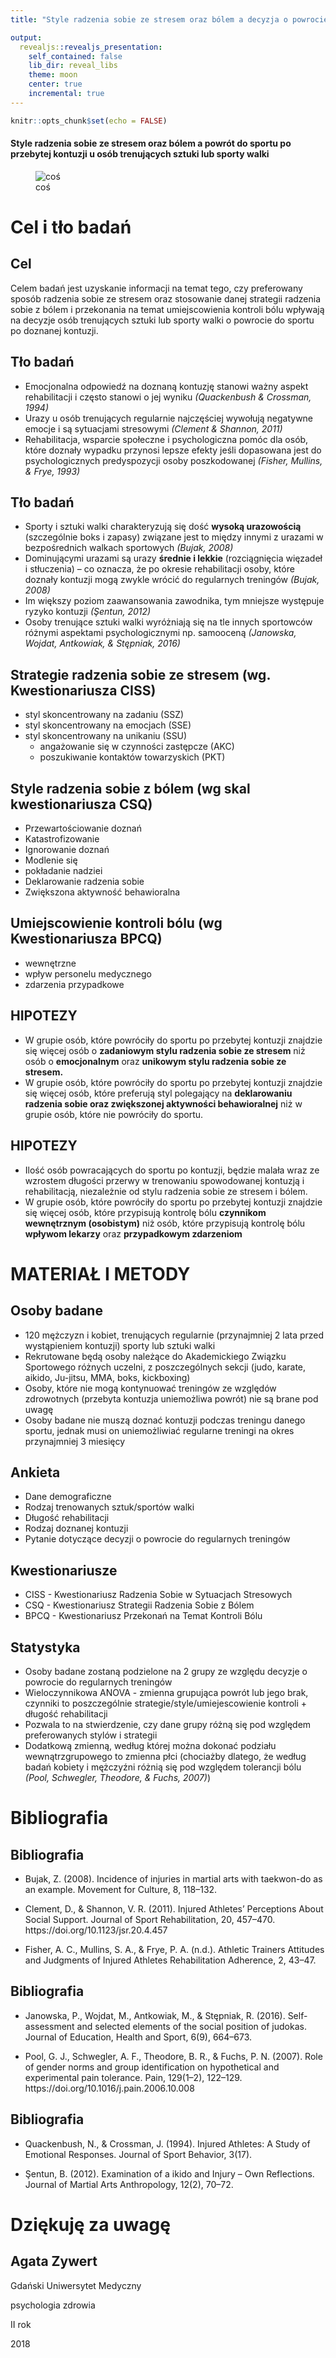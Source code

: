 ---
title: "Style radzenia sobie ze stresem oraz bólem a decyzja o powrocie do sportu po przebytej kontuzji u osób trenujących sztuki lub sporty walki"

output:
  revealjs::revealjs_presentation:
    self_contained: false
    lib_dir: reveal_libs
    theme: moon
    center: true
    incremental: true
---

```{r setup, include=FALSE}
knitr::opts_chunk$set(echo = FALSE)
```

#### Style radzenia sobie ze stresem oraz bólem a powrót do sportu po przebytej kontuzji u osób trenujących sztuki lub sporty walki


 ![coś](doprezki.jpg)

# Cel i tło badań

## Cel

Celem badań jest uzyskanie informacji na temat tego, czy preferowany sposób radzenia sobie ze stresem oraz stosowanie danej strategii radzenia sobie z bólem i przekonania na temat umiejscowienia kontroli bólu wpływają na decyzje osób trenujących sztuki lub sporty walki o powrocie do sportu po doznanej kontuzji.

## Tło badań

*	Emocjonalna odpowiedź na doznaną kontuzję stanowi ważny aspekt rehabilitacji i często stanowi o jej wyniku _(Quackenbush & Crossman, 1994)_
* Urazy u osób trenujących regularnie najczęściej wywołują negatywne emocje i są sytuacjami stresowymi _(Clement & Shannon, 2011)_
*	Rehabilitacja, wsparcie społeczne i psychologiczna pomóc dla osób, które doznały wypadku przynosi lepsze efekty jeśli dopasowana jest do psychologicznych predyspozycji osoby poszkodowanej _(Fisher, Mullins, & Frye, 1993)_


## Tło badań

*	Sporty i sztuki walki charakteryzują się dość **wysoką urazowością** (szczególnie boks i zapasy) związane jest to między innymi z urazami w bezpośrednich walkach sportowych _(Bujak, 2008)_
*	Dominującymi urazami są urazy **średnie i lekkie** (rozciągnięcia więzadeł i stłuczenia) – co oznacza, że po okresie rehabilitacji osoby, które doznały kontuzji mogą zwykle wrócić do regularnych treningów _(Bujak, 2008)_
* Im większy poziom zaawansowania zawodnika, tym mniejsze występuje ryzyko kontuzji _(Şentun, 2012)_
*	Osoby trenujące sztuki walki wyróżniają się na tle innych sportowców różnymi aspektami psychologicznymi np. samooceną _(Janowska, Wojdat, Antkowiak, & Stępniak, 2016)_

 
## Strategie radzenia sobie ze stresem (wg. Kwestionariusza CISS)

*  styl skoncentrowany na zadaniu (SSZ)
*  styl skoncentrowany na emocjach (SSE)
*  styl skoncentrowany na unikaniu (SSU)
    +  angażowanie się w czynności zastępcze (AKC) 
    +  poszukiwanie kontaktów towarzyskich (PKT)

## Style radzenia sobie z bólem (wg skal kwestionariusza CSQ)

* Przewartościowanie doznań
* Katastrofizowanie
* Ignorowanie doznań
* Modlenie się
* pokładanie nadziei
* Deklarowanie radzenia sobie
* Zwiększona aktywność behawioralna


## Umiejscowienie kontroli bólu (wg Kwestionariusza BPCQ)

* wewnętrzne
* wpływ personelu medycznego
* zdarzenia przypadkowe



## HIPOTEZY

* W grupie osób, które powróciły do sportu po przebytej kontuzji znajdzie się więcej osób o **zadaniowym stylu radzenia sobie ze stresem** niż osób o **emocjonalnym** oraz **unikowym stylu radzenia sobie ze stresem.**
* W grupie osób, które powróciły do sportu po przebytej kontuzji znajdzie się więcej osób, które preferują styl polegający na **deklarowaniu radzenia sobie oraz zwiększonej aktywności behawioralnej** niż w grupie osób, które nie powróciły do sportu.

## HIPOTEZY

* Ilość osób powracających do sportu po kontuzji, będzie malała wraz ze wzrostem długości przerwy w trenowaniu spowodowanej kontuzją i rehabilitacją, niezależnie od stylu radzenia sobie ze stresem i bólem.
* W grupie osób, które powróciły do sportu po przebytej kontuzji znajdzie się więcej osób, które przypisują kontrolę bólu **czynnikom wewnętrznym (osobistym)** niż osób, które przypisują kontrolę bólu **wpływom lekarzy** oraz **przypadkowym zdarzeniom**


# MATERIAŁ I METODY

## Osoby badane

* 120 mężczyzn i kobiet, trenujących regularnie (przynajmniej 2 lata przed wystąpieniem kontuzji) sporty lub sztuki walki
* Rekrutowane będą osoby należące do Akademickiego Związku Sportowego różnych uczelni, z poszczególnych sekcji (judo, karate, aikido, Ju-jitsu, MMA, boks, kickboxing)
* Osoby, które nie mogą kontynuować treningów ze względów zdrowotnych (przebyta kontuzja uniemożliwa powrót) nie są brane pod uwagę
* Osoby badane nie muszą doznać kontuzji podczas treningu danego sportu, jednak musi on uniemożliwiać regularne treningi na okres przynajmniej 3 miesięcy 

## Ankieta 

* Dane demograficzne
* Rodzaj trenowanych sztuk/sportów walki
* Długość rehabilitacji
* Rodzaj doznanej kontuzji
* Pytanie dotyczące decyzji o powrocie do regularnych treningów

## Kwestionariusze

* CISS - Kwestionariusz Radzenia Sobie w Sytuacjach Stresowych
* CSQ - Kwestionariusz Strategii Radzenia Sobie z Bólem
* BPCQ - Kwestionariusz Przekonań na Temat Kontroli Bólu


## Statystyka

* Osoby badane zostaną podzielone na 2 grupy ze względu decyzje o powrocie do regularnych treningów
* Wieloczynnikowa ANOVA - zmienna grupująca powrót lub jego brak, czynniki to poszczególnie strategie/style/umiejescowienie kontroli + długość rehabilitacji
* Pozwala to na stwierdzenie, czy dane grupy różną się pod względem preferowanych stylów i strategii
* Dodatkową zmienną, według której można dokonać podziału wewnątrzgrupowego to zmienna płci (chociażby dlatego, że według badań kobiety i mężczyźni różnią się pod względem tolerancji bólu _(Pool, Schwegler, Theodore, & Fuchs, 2007)_)

# Bibliografia

## Bibliografia

* Bujak, Z. (2008). Incidence of injuries in martial arts with taekwon-do as an example. Movement for Culture, 8, 118–132. 

* Clement, D., & Shannon, V. R. (2011). Injured Athletes’ Perceptions About Social Support. Journal of Sport Rehabilitation, 20, 457–470. https://doi.org/10.1123/jsr.20.4.457

* Fisher, A. C., Mullins, S. A., & Frye, P. A. (n.d.). Athletic Trainers Attitudes and Judgments of Injured Athletes Rehabilitation Adherence, 2, 43–47.

## Bibliografia

* Janowska, P., Wojdat, M., Antkowiak, M., & Stępniak, R. (2016). Self-assessment and selected elements of the social position of judokas. Journal of Education, Health and Sport, 6(9), 664–673.

* Pool, G. J., Schwegler, A. F., Theodore, B. R., & Fuchs, P. N. (2007). Role of gender norms and group identification on hypothetical and experimental pain tolerance. Pain, 129(1–2), 122–129. https://doi.org/10.1016/j.pain.2006.10.008

## Bibliografia

* Quackenbush, N., & Crossman, J. (1994). Injured Athletes: A Study of Emotional Responses. Journal of Sport Behavior, 3(17).

* Şentun, B. (2012). Examination of a ikido and Injury – Own Reflections. Journal of Martial Arts Anthropology, 12(2), 70–72.


# Dziękuję za uwagę

## Agata Zywert 
Gdański Uniwersytet Medyczny

psychologia zdrowia 

II rok

2018

